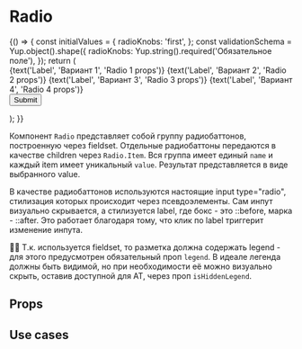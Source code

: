 
<Meta title="Components / Radio" component={Radio} decorators={[centeredDecorator]} />

# Radio

<Story name="Knobs">
    {() => {
        const initialValues = {
            radioKnobs: 'first',
        };
        const validationSchema = Yup.object().shape({
            radioKnobs: Yup.string().required('Обязательное поле'),
        });
        return (
            <Form
                initialValues={initialValues}
                validationSchema={validationSchema}
                onSubmit={action('Submit')}
                style={{ width: '25vw', minWidth: '320px' }}
                ErrorIcon={ErrorIcon}
                required="mark"
            >
                <Form.Field
                    controlId="radioKnobs"
                    hint="Подсказка"
                    hiddenLabel={boolean('Hidden Legend', false, 'Props')}
                    size={radios('size', ['lg', 'md', 'sm'], 'md', 'Props')}
                >
                    <Radio
                        legend={text('Legend', 'Выберите вариант', 'Props')}
                        orientation={radios('Orientation', ['vertical', 'horizontal'], 'vertical')}
                    >
                        <Radio.Item
                            value="first"
                            disabled={boolean('Disabled', true, 'Radio 1 props')}
                            IconInner={boolean('Custom inner icon', false) && baseTheme.global.placeholder}
                        >
                            {text('Label', 'Вариант 1', 'Radio 1 props')}
                        </Radio.Item>
                        <Radio.Item value="second" disabled={boolean('Disabled', false, 'Radio 2 props')}>
                            {text('Label', 'Вариант 2', 'Radio 2 props')}
                        </Radio.Item>
                        <Radio.Item value="third" disabled={boolean('Disabled', false, 'Radio 3 props')}>
                            {text('Label', 'Вариант 3', 'Radio 3 props')}
                        </Radio.Item>
                        <Radio.Item value="fourth" disabled={boolean('Disabled', false, 'Radio 4 props')}>
                            {text('Label', 'Вариант 4', 'Radio 4 props')}
                        </Radio.Item>
                    </Radio>
                </Form.Field>
                <br />
                <Button type="submit">Submit</Button>
            </Form>
        );
    }}
</Story>

Компонент `Radio` представляет собой группу радиобаттонов, построенную через fieldset. Отдельные радиобаттоны передаются в качестве children через `Radio.Item`. Вся группа имеет единый `name` и каждый item имеет уникальный `value`. Результат представляется в виде выбранного value.

В качестве радиобаттонов используются настоящие input type="radio", стилизация которых происходит через псевдоэлементы. Сам инпут визуально скрывается, а стилизуется label, где бокс - это ::before, марка - ::after. Это работает благодаря тому, что клик по label триггерит изменение инпута.

☝🏿 Т.к. используется fieldset, то разметка должна содержать legend - для этого предусмотрен обязательный проп `legend`. В идеале легенда должны быть видимой, но при необходимости её можно визуально скрыть, оставив доступной для AT, через проп `isHiddenLegend`.

## Props

<Props of={Radio} />

## Use cases
